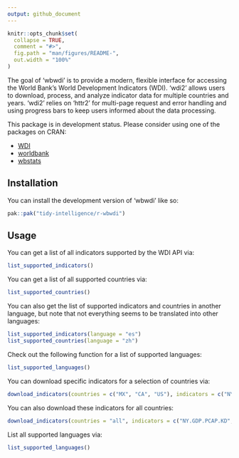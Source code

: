 ```yaml
---
output: github_document
---
```


<!-- README.md is generated from README.Rmd. Please edit that file -->

```r
knitr::opts_chunk$set(
  collapse = TRUE,
  comment = "#>",
  fig.path = "man/figures/README-",
  out.width = "100%"
)
```

The goal of 'wbwdi' is to provide a modern, flexible interface for accessing the World Bank’s World Development Indicators (WDI). 'wdi2' allows users to download, process, and analyze indicator data for multiple countries and years. 'wdi2' relies on 'httr2' for multi-page request and error handling and using progress bars to keep users informed about the data processing.

This package is in development status. Please consider using one of the packages on CRAN:

- [WDI](https://cran.r-project.org/web/packages/WDI/index.html)
- [worldbank](https://cran.r-project.org/web/packages/worldbank/index.html)
- [wbstats](https://cran.r-project.org/web/packages/wbstats/index.html)

## Installation

You can install the development version of 'wbwdi' like so:

``` r
pak::pak("tidy-intelligence/r-wbwdi")
```

## Usage

You can get a list of all indicators supported by the WDI API via:

```r
list_supported_indicators()
```

You can get a list of all supported countries via:

```r
list_supported_countries()
```

You can also get the list of supported indicators and countries in another language, but note that not everything seems to be translated into other languages:

```r
list_supported_indicators(language = "es")
list_supported_countries(language = "zh")
```

Check out the following function for a list of supported languages:

```r
list_supported_languages()
```

You can download specific indicators for a selection of countries via:

```r
download_indicators(countries = c("MX", "CA", "US"), indicators = c("NY.GDP.PCAP.KD", "SP.POP.TOTL"))
```

You can also download these indicators for all countries:

```r
download_indicators(countries = "all", indicators = c("NY.GDP.PCAP.KD", "SP.POP.TOTL"))
```

List all supported languages via:

```r
list_supported_languages()
```
